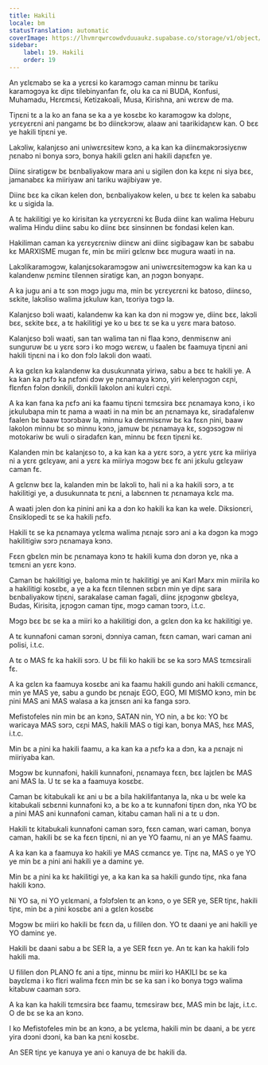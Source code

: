 ```yaml
---
title: Hakili
locale: bm
statusTranslation: automatic
coverImage: https://lhvmrqwrcowdvduuaukz.supabase.co/storage/v1/object/public/strapi-uploads/small_cover-educacion-fundamental.webp-2d51a7828a2b1309555be27f7e2a61a0.webp
sidebar:
    label: 19. Hakili
    order: 19
---
```

An yɛlɛmabɔ se ka a yɛrɛsi ko karamɔgɔ caman minnu bɛ tariku karamɔgɔya kɛ diɲɛ tilebinyanfan fɛ, olu ka ca ni BUDA, Konfusi, Muhamadu, Hɛrɛmɛsi, Ketizakoali, Musa, Kirishna, ani wɛrɛw de ma.

Tiɲɛni tɛ a la ko an fana se ka a ye kosɛbɛ ko karamɔgɔw ka dɔlɔɲɛ, yɛrɛyɛrɛni ani ɲangamɛ bɛ bɔ diinɛkɔrɔw, alaaw ani taarikidaɲɛw kan. O bɛɛ ye hakili tiɲɛni ye.

Lakɔliw, kalanjɛso ani uniwɛrɛsitew kɔnɔ, a ka kan ka diinɛmakɔrɔsiyɛnw ɲɛnabɔ ni bonya sɔrɔ, bonya hakili gɛlɛn ani hakili daɲɛfɛn ye.

Diinɛ siratigɛw bɛ bɛnbaliyakow mara ani u sigilen don ka kɛɲɛ ni siya bɛɛ, jamanabɛɛ ka miiriyaw ani tariku wajibiyaw ye.

Diinɛ bɛɛ ka cikan kelen don, bɛnbaliyakow kelen, u bɛɛ tɛ kelen ka sababu kɛ u sigida la.

A tɛ hakilitigi ye ko kirisitan ka yɛrɛyɛrɛni kɛ Buda diinɛ kan walima Heburu walima Hindu diinɛ sabu ko diinɛ bɛɛ sinsinnen bɛ fondasi kelen kan.

Hakiliman caman ka yɛrɛyɛrɛniw diinɛw ani diinɛ sigibagaw kan bɛ sababu kɛ MARXISME mugan fɛ, min bɛ miiri gɛlɛnw bɛɛ mugura waati in na.

Lakɔlikaramɔgɔw, kalanjɛsokaramɔgɔw ani uniwɛrɛsitemɔgɔw ka kan ka u kalandenw ɲɛminɛ tilennen siratigɛ kan, an ɲɔgɔn bonyaɲɛ.

A ka jugu ani a tɛ sɔn mɔgɔ jugu ma, min bɛ yɛrɛyɛrɛni kɛ batoso, diinɛso, sɛkite, lakɔliso walima jɛkuluw kan, tɛoriya tɔgɔ la.

Kalanjɛso bɔli waati, kalandenw ka kan ka dɔn ni mɔgɔw ye, diinɛ bɛɛ, lakɔli bɛɛ, sɛkite bɛɛ, a tɛ hakilitigi ye ko u bɛɛ tɛ se ka u yɛrɛ mara batoso.

Kalanjɛso bɔli waati, san tan walima tan ni flaa kɔnɔ, denmisɛnw ani sunguruw bɛ u yɛrɛ sɔrɔ i ko mɔgɔ wɛrɛw, u faalen bɛ faamuya tiɲɛni ani hakili tiɲɛni na i ko don fɔlɔ lakɔli don waati.

A ka gɛlɛn ka kalandenw ka dusukunnata yiriwa, sabu a bɛɛ tɛ hakili ye. A ka kan ka ɲɛfɔ ka ɲɛfɔni dɔw ye ɲɛnamaya kɔnɔ, yiri kelenɲɔgɔn cɛɲi, flɛnfɛn fɔlɔn dɔnkili, dɔnkili lakolon ani kulɛri cɛɲi.

A ka kan fana ka ɲɛfɔ ani ka faamu tiɲɛni tɛmɛsira bɛɛ ɲɛnamaya kɔnɔ, i ko jɛkulubaɲa min tɛ ɲama a waati in na min bɛ an ɲɛnamaya kɛ, siradafalenw faalen bɛ baaw tɔɔrɔbaw la, minnu ka denmisɛnw bɛ ka fɛɛn ɲini, baaw lakolon minnu bɛ so minnu kɔnɔ, jamuw bɛ ɲɛnamaya kɛ, sɔgɔsɔgɔw ni motokariw bɛ wuli o siradafɛn kan, minnu bɛ fɛɛn tiɲɛni kɛ.

Kalanden min bɛ kalanjɛso to, a ka kan ka a yɛrɛ sɔrɔ, a yɛrɛ yɛrɛ ka miiriya ni a yɛrɛ gɛlɛyaw, ani a yɛrɛ ka miiriya mɔgɔw bɛɛ fɛ ani jɛkulu gɛlɛyaw caman fɛ.

A gɛlɛnw bɛɛ la, kalanden min bɛ lakɔli to, hali ni a ka hakili sɔrɔ, a tɛ hakilitigi ye, a dusukunnata tɛ ɲɛni, a labɛnnen tɛ ɲɛnamaya kɛlɛ ma.

A waati jɔlen don ka ɲinini ani ka a dɔn ko hakili ka kan ka wele. Diksionɛri, Ɛnsiklopedi tɛ se ka hakili ɲɛfɔ.

Hakili tɛ se ka ɲɛnamaya yɛlɛma walima ɲɛnajɛ sɔrɔ ani a ka dɔgɔn ka mɔgɔ hakilitigiw sɔrɔ ɲɛnamaya kɔnɔ.

Fɛɛn gbɛlɛn min bɛ ɲɛnamaya kɔnɔ tɛ hakili kuma dɔn dɔrɔn ye, nka a tɛmɛni an yɛrɛ kɔnɔ.

Caman bɛ hakilitigi ye, baloma min tɛ hakilitigi ye ani Karl Marx min miirila ko a hakilitigi kosɛbɛ, a ye a ka fɛɛn tilennen sɛbɛn min ye diɲɛ sara bɛnbaliyakow tiɲɛni, sarakalase caman fagali, diinɛ jɛɲɔgɔnw gbɛlɛya, Budas, Kirisita, jɛɲɔgɔn caman tiɲɛ, mɔgɔ caman tɔɔrɔ, i.t.c.

Mɔgɔ bɛɛ bɛ se ka a miiri ko a hakilitigi don, a gɛlɛn don ka kɛ hakilitigi ye.

A tɛ kunnafoni caman sɔrɔni, dɔnniya caman, fɛɛn caman, wari caman ani polisi, i.t.c.

A tɛ o MAS fɛ ka hakili sɔrɔ. U bɛ fili ko hakili bɛ se ka sɔrɔ MAS tɛmɛsirali fɛ.

A ka gɛlɛn ka faamuya kosɛbɛ ani ka faamu hakili gundo ani hakili cɛmancɛ, min ye MAS ye, sabu a gundo bɛ ɲɛnajɛ EGO, EGO, MI MISMO kɔnɔ, min bɛ ɲini MAS ani MAS walasa a ka jɛnsɛn ani ka fanga sɔrɔ.

Mefistofeles nin min bɛ an kɔnɔ, SATAN nin, YO nin, a bɛ ko: YO bɛ waricaya MAS sɔrɔ, cɛɲi MAS, hakili MAS o tigi kan, bonya MAS, hɛɛ MAS, i.t.c.

Min bɛ a ɲini ka hakili faamu, a ka kan ka a ɲɛfɔ ka a dɔn, ka a ɲɛnajɛ ni miiriyaba kan.

Mɔgɔw bɛ kunnafoni, hakili kunnafoni, ɲɛnamaya fɛɛn, bɛɛ lajɛlen bɛ MAS ani MAS la. U tɛ se ka a faamuya kosɛbɛ.

Caman bɛ kitabukali kɛ ani u bɛ a bila hakilifantanya la, nka u bɛ wele ka kitabukali sɛbɛnni kunnafoni kɔ, a bɛ ko a tɛ kunnafoni tiɲɛn dɔn, nka YO bɛ a ɲini MAS ani kunnafoni caman, kitabu caman hali ni a tɛ u dɔn.

Hakili tɛ kitabukali kunnafoni caman sɔrɔ, fɛɛn caman, wari caman, bonya caman, hakili bɛ se ka fɛɛn tiɲɛni, ni an ye YO faamu, ni an ye MAS faamu.

A ka kan ka a faamuya ko hakili ye MAS cɛmancɛ ye. Tiɲɛ na, MAS o ye YO ye min bɛ a ɲini ani hakili ye a daminɛ ye.

Min bɛ a ɲini ka kɛ hakilitigi ye, a ka kan ka sa hakili gundo tiɲɛ, nka fana hakili kɔnɔ.

Ni YO sa, ni YO yɛlɛmani, a fɔlɔfɔlen tɛ an kɔnɔ, o ye SER ye, SER tiɲɛ, hakili tiɲɛ, min bɛ a ɲini kosɛbɛ ani a gɛlɛn kosɛbɛ

Mɔgɔw bɛ miiri ko hakili bɛ fɛɛn da, u fililen don. YO tɛ daani ye ani hakili ye YO daminɛ ye.

Hakili bɛ daani sabu a bɛ SER la, a ye SER fɛɛn ye. An tɛ kan ka hakili fɔlɔ hakili ma.

U fililen don PLANO fɛ ani a tiɲɛ, minnu bɛ miiri ko HAKILI bɛ se ka bayɛlɛma i ko flɛri walima fɛɛn min bɛ se ka san i ko bonya tɔgɔ walima kitabuw caaman sɔrɔ.

A ka kan ka hakili tɛmɛsira bɛɛ faamu, tɛmɛsiraw bɛɛ, MAS min bɛ lajɛ, i.t.c. O de bɛ se ka an kɔnɔ.

I ko Mefistofeles min bɛ an kɔnɔ, a bɛ yɛlɛma, hakili min bɛ daani, a bɛ yɛrɛ yira dɔɔni dɔɔni, ka ban ka ɲɛni kosɛbɛ.

An SER tiɲɛ ye kanuya ye ani o kanuya de bɛ hakili da.

